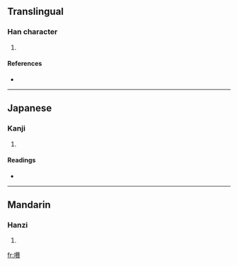 ==Translingual==

===Han character===
{{Han char|rn=30|rad=口|as=18|sn=21|four=6708<sub>6</sub>|canj=口土大金 (RGKC)}}

# {{defn|Han}}

====References====
* {{Han ref|kx=0214.240|dkj=04608|dj=0437.120|hdz=10705.100|uh=56BD|ud=22205|bh=F5C5|bd=62917}}

----

==Japanese==

===Kanji===
{{ja-kanji|grade=|rs=口18}}

# {{defn|Japanese}}

====Readings====
* {{ja-readings|on=[[せつ]] (setsu)|kun=}}

----

==Mandarin==

===Hanzi===
{{cmn-hanzi|pin=[[chuò]] ([[chuo4]]), [[lēi]] ([[lei1]])|wg=ch'o<sup>4</sup>, lei<sup>1</sup>}}

# {{defn|Mandarin}}

[[fr:嚽]]